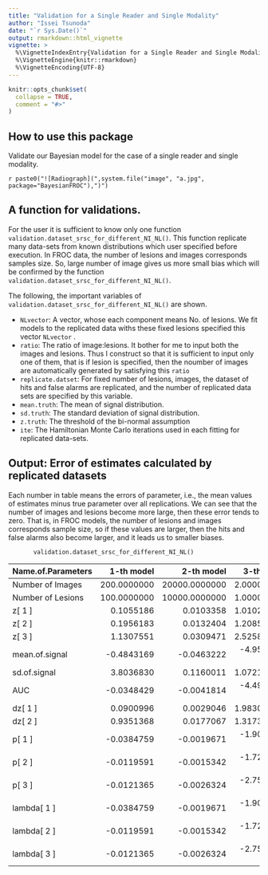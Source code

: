 ---
title: "Validation for a Single Reader and Single Modality"
author: "Issei Tsunoda"
date: "`r Sys.Date()`"
output: rmarkdown::html_vignette
vignette: >
  %\VignetteIndexEntry{Validation for a Single Reader and Single Modality}
  %\VignetteEngine{knitr::rmarkdown}
  %\VignetteEncoding{UTF-8}
---

```{r setup, include = FALSE}
knitr::opts_chunk$set(
  collapse = TRUE,
  comment = "#>"
)
```


## How to use this package 

Validate our Bayesian model for the case of a single reader and single modality.


 `r paste0("![Radiograph](",system.file("image", "a.jpg", package="BayesianFROC"),")")`


## A function for validations.

For the user it is sufficient to know only one function `validation.dataset_srsc_for_different_NI_NL()`.
This function replicate many data-sets from known distributions which user specified before execution.
In FROC data, the number of lesions and images corresponds samples size. So, large number of image gives us more small bias which will be confirmed by the function `validation.dataset_srsc_for_different_NI_NL()`.

The following, the important variables of `validation.dataset_srsc_for_different_NI_NL()` are shown.

- `NLvector`: A vector, whose each component means No. of lesions. We fit models to the replicated data withs these fixed lesions specified this vector `NLvector` .  
-  `ratio`: The ratio of image:lesions. It bother for me to input both the images and lesions. Thus I construct so that it is sufficient to input only one of them, that is if lesion is specified, then the noumber of images are automatically generated by satisfying this `ratio`
-  `replicate.datset`: For fixed number of lesions, images, the dataset of hits and false alarms are replicated, and the number of replicated data sets are specified by this variable.
-  `mean.truth`: The mean of signal distribution.
-  `sd.truth`: The standard deviation of signal distribution.
-  `z.truth`: The threshold of the bi-normal assumption
-  `ite`: The Hamiltonian Monte Carlo iterations used in each fitting for replicated data-sets.


 

 
 
 
 
 
## Output: Error of estimates calculated by replicated datasets

Each number in table means the errors of parameter, i.e., the mean values of estimates minus true parameter over all replications. We can see that the number of images and lesions become more large, then these error tends to zero. That is, in FROC models, the number of lesions and images corresponds sample size, so if these values are larger, then the hits and false alarms also become larger, and it leads us to smaller biases. 

           validation.dataset_srsc_for_different_NI_NL()
  
     
|Name.of.Parameters |  1-th model|    2-th model|   3-th model|  4-th model|
|:------------------|-----------:|-------------:|------------:|-----------:|
|Number of Images   | 200.0000000| 20000.0000000|  2.00000e+06|  2.0000e+08|
|Number of Lesions  | 100.0000000| 10000.0000000|  1.00000e+06|  1.0000e+08|
|z[ 1 ]             |   0.1055186|     0.0103358|  1.01020e-03|  1.0720e-04|
|z[ 2 ]             |   0.1956183|     0.0132404|  1.20850e-03|  1.3030e-04|
|z[ 3 ]             |   1.1307551|     0.0309471|  2.52580e-03|  2.9210e-04|
|mean.of.signal     |  -0.4843169|    -0.0463222| -4.95890e-03| -4.2730e-04|
|sd.of.signal       |   3.8036830|     0.1160011|  1.07218e-02|  1.0843e-03|
|AUC                |  -0.0348429|    -0.0041814| -4.49200e-04| -4.0100e-05|
|dz[ 1 ]            |   0.0900996|     0.0029046|  1.98300e-04|  2.3100e-05|
|dz[ 2 ]            |   0.9351368|     0.0177067|  1.31730e-03|  1.6170e-04|
|p[ 1 ]             |  -0.0384759|    -0.0019671| -1.90400e-04| -1.9200e-05|
|p[ 2 ]             |  -0.0119591|    -0.0015342| -1.72000e-04| -1.5200e-05|
|p[ 3 ]             |  -0.0121365|    -0.0026324| -2.75400e-04| -2.5300e-05|
|lambda[ 1 ]        |  -0.0384759|    -0.0019671| -1.90400e-04| -1.9200e-05|
|lambda[ 2 ]        |  -0.0119591|    -0.0015342| -1.72000e-04| -1.5200e-05|
|lambda[ 3 ]        |  -0.0121365|    -0.0026324| -2.75400e-04| -2.5300e-05|
 
